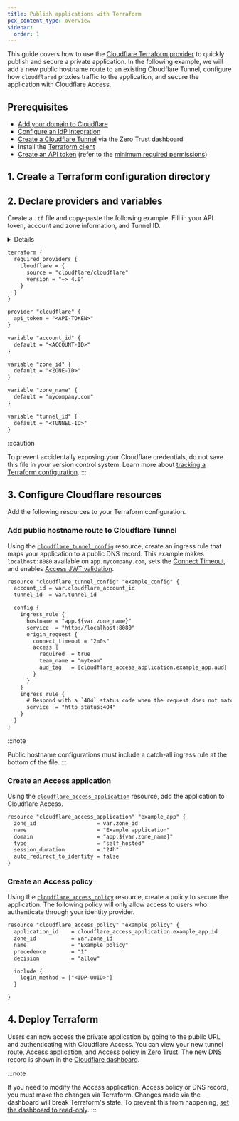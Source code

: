 ```yaml
---
title: Publish applications with Terraform
pcx_content_type: overview
sidebar:
  order: 1
---
```



This guide covers how to use the [Cloudflare Terraform provider](https://registry.terraform.io/providers/cloudflare/cloudflare/latest/docs) to quickly publish and secure a private application. In the following example, we will add a new public hostname route to an existing Cloudflare Tunnel, configure how `cloudflared` proxies traffic to the application, and secure the application with Cloudflare Access.

## Prerequisites

- [Add your domain to Cloudflare](/learning-paths/zero-trust-web-access/initial-setup/add-site/)
- [Configure an IdP integration](/learning-paths/zero-trust-web-access/initial-setup/configure-idp/)
- [Create a Cloudflare Tunnel](/learning-paths/zero-trust-web-access/connect-private-applications/create-tunnel/#create-a-tunnel) via the Zero Trust dashboard
- Install the [Terraform client](https://developer.hashicorp.com/terraform/tutorials/aws-get-started/install-cli)
- [Create an API token](/fundamentals/api/get-started/create-token/) (refer to the [minimum required permissions](/cloudflare-one/connections/connect-networks/deployment-guides/terraform/#3-create-a-cloudflare-api-token))

## 1. Create a Terraform configuration directory

<Render file="terraform/config-directory" product="cloudflare-one" />

## 2. Declare providers and variables

Create a `.tf` file and copy-paste the following example. Fill in your API token, account and zone information, and Tunnel ID.

<Details header="Find the Tunnel ID">

1. In [Zero Trust](https://one.dash.cloudflare.com/), go to **Networks** > **Tunnels**.
2. Select the tunnel name.
3. Copy the **Tunnel ID**.

</Details>

```txt
terraform {
  required_providers {
    cloudflare = {
      source = "cloudflare/cloudflare"
      version = "~> 4.0"
    }
  }
}

provider "cloudflare" {
  api_token = "<API-TOKEN>"
}

variable "account_id" {
  default = "<ACCOUNT-ID>"
}

variable "zone_id" {
  default = "<ZONE-ID>"
}

variable "zone_name" {
  default = "mycompany.com"
}

variable "tunnel_id" {
  default = "<TUNNEL-ID>"
}
```

:::caution

To prevent accidentally exposing your Cloudflare credentials, do not save this file in your version control system. Learn more about [tracking a Terraform configuration](/terraform/tutorial/track-history/).
:::

## 3. Configure Cloudflare resources

Add the following resources to your Terraform configuration.

### Add public hostname route to Cloudflare Tunnel

Using the [`cloudflare_tunnel_config`](https://registry.terraform.io/providers/cloudflare/cloudflare/latest/docs/resources/tunnel_config) resource, create an ingress rule that maps your application to a public DNS record. This example makes `localhost:8080` available on `app.mycompany.com`, sets the [Connect Timeout](/cloudflare-one/connections/connect-networks/configure-tunnels/cloudflared-parameters/origin-parameters/#connecttimeout), and enables [Access JWT validation](/cloudflare-one/connections/connect-networks/configure-tunnels/cloudflared-parameters/origin-parameters/#access).

```txt
resource "cloudflare_tunnel_config" "example_config" {
  account_id = var.cloudflare_account_id
  tunnel_id  = var.tunnel_id

  config {
    ingress_rule {
      hostname = "app.${var.zone_name}"
      service  = "http://localhost:8080"
      origin_request {
        connect_timeout = "2m0s"
        access {
          required  = true
          team_name = "myteam"
          aud_tag   = [cloudflare_access_application.example_app.aud]
        }
      }
    }
    ingress_rule {
      # Respond with a `404` status code when the request does not match any of the previous hostnames.
      service  = "http_status:404"
    }
  }
}
```

:::note

Public hostname configurations must include a catch-all ingress rule at the bottom of the file.
:::

### Create an Access application

Using the [`cloudflare_access_application`](https://registry.terraform.io/providers/cloudflare/cloudflare/latest/docs/resources/access_application) resource, add the application to Cloudflare Access.

```txt
resource "cloudflare_access_application" "example_app" {
  zone_id                   = var.zone_id
  name                      = "Example application"
  domain                    = "app.${var.zone_name}"
  type                      = "self_hosted"
  session_duration          = "24h"
  auto_redirect_to_identity = false
}
```

### Create an Access policy

Using the [`cloudflare_access_policy`](https://registry.terraform.io/providers/cloudflare/cloudflare/latest/docs/resources/access_application) resource, create a policy to secure the application. The following policy will only allow access to users who authenticate through your identity provider.

```txt
resource "cloudflare_access_policy" "example_policy" {
  application_id    = cloudflare_access_application.example_app.id
  zone_id           = var.zone_id
  name              = "Example policy"
  precedence        = "1"
  decision          = "allow"

  include {
    login_method = ["<IDP-UUID>"]
  }

}

```

## 4. Deploy Terraform

<Render file="terraform/deploy-terraform" product="cloudflare-one" />

Users can now access the private application by going to the public URL and authenticating with Cloudflare Access. You can view your new tunnel route, Access application, and Access policy in [Zero Trust](https://one.dash.cloudflare.com). The new DNS record is shown in the [Cloudflare dashboard](https://dash.cloudflare.com).

:::note

If you need to modify the Access application, Access policy or DNS record, you must make the changes via Terraform. Changes made via the dashboard will break Terraform's state. To prevent this from happening, [set the dashboard to read-only](/cloudflare-one/api-terraform/#set-dashboard-to-read-only).
:::
